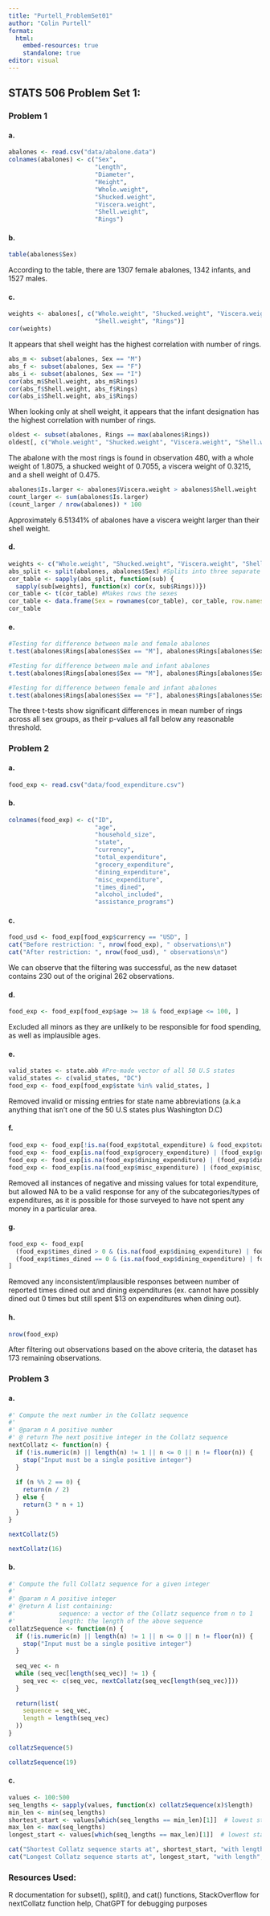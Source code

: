 ```yaml
---
title: "Purtell_ProblemSet01"
author: "Colin Purtell"
format:
  html: 
    embed-resources: true
    standalone: true
editor: visual
---
```


## STATS 506 Problem Set 1:

### Problem 1

#### a.

```r
abalones <- read.csv("data/abalone.data")
colnames(abalones) <- c("Sex", 
                        "Length", 
                        "Diameter", 
                        "Height", 
                        "Whole.weight",
                        "Shucked.weight",
                        "Viscera.weight",
                        "Shell.weight",
                        "Rings")
```

#### b.

```r
table(abalones$Sex)
```

According to the table, there are 1307 female abalones, 1342 infants, and 1527 males.

#### c. 

```r
weights <- abalones[, c("Whole.weight", "Shucked.weight", "Viscera.weight", 
                        "Shell.weight", "Rings")]
cor(weights)
```

It appears that shell weight has the highest correlation with number of rings.

```r
abs_m <- subset(abalones, Sex == "M")
abs_f <- subset(abalones, Sex == "F")
abs_i <- subset(abalones, Sex == "I")
cor(abs_m$Shell.weight, abs_m$Rings)
cor(abs_f$Shell.weight, abs_f$Rings)
cor(abs_i$Shell.weight, abs_i$Rings)
```

When looking only at shell weight, it appears that the infant designation has the highest correlation with number of rings.

```r
oldest <- subset(abalones, Rings == max(abalones$Rings))
oldest[, c("Whole.weight", "Shucked.weight", "Viscera.weight", "Shell.weight")]
```

The abalone with the most rings is found in observation 480, with a whole weight of 1.8075, a shucked weight of 0.7055, a viscera weight of 0.3215, and a shell weight of 0.475.

```r
abalones$Is.larger <- abalones$Viscera.weight > abalones$Shell.weight
count_larger <- sum(abalones$Is.larger)
(count_larger / nrow(abalones)) * 100
```

Approximately 6.51341% of abalones have a viscera weight larger than their shell weight.

#### d.

```r
weights <- c("Whole.weight", "Shucked.weight", "Viscera.weight", "Shell.weight")
abs_split <- split(abalones, abalones$Sex) #Splits into three separate data frames                                             by sex
cor_table <- sapply(abs_split, function(sub) {
  sapply(sub[weights], function(x) cor(x, sub$Rings))})
cor_table <- t(cor_table) #Makes rows the sexes
cor_table <- data.frame(Sex = rownames(cor_table), cor_table, row.names = NULL)
cor_table
```

#### e.

```r
#Testing for difference between male and female abalones
t.test(abalones$Rings[abalones$Sex == "M"], abalones$Rings[abalones$Sex == "F"])
```

```r
#Testing for difference between male and infant abalones
t.test(abalones$Rings[abalones$Sex == "M"], abalones$Rings[abalones$Sex == "I"])
```

```r
#Testing for difference between female and infant abalones
t.test(abalones$Rings[abalones$Sex == "F"], abalones$Rings[abalones$Sex == "I"])
```

The three t-tests show significant differences in mean number of rings across all sex groups, as their p-values all fall below any reasonable threshold.

### Problem 2

#### a.

```r
food_exp <- read.csv("data/food_expenditure.csv")
```

#### b.

```r
colnames(food_exp) <- c("ID",
                        "age",
                        "household_size",
                        "state",
                        "currency",
                        "total_expenditure",
                        "grocery_expenditure",
                        "dining_expenditure",
                        "misc_expenditure",
                        "times_dined",
                        "alcohol_included",
                        "assistance_programs")
```

#### c.

```r
food_usd <- food_exp[food_exp$currency == "USD", ]
cat("Before restriction: ", nrow(food_exp), " observations\n")
cat("After restriction: ", nrow(food_usd), " observations\n")
```

We can observe that the filtering was successful, as the new dataset contains 230 out of the original 262 observations.

#### d.

```r
food_exp <- food_exp[food_exp$age >= 18 & food_exp$age <= 100, ]
```

Excluded all minors as they are unlikely to be responsible for food spending, as well as implausible ages.

#### e.

```r
valid_states <- state.abb #Pre-made vector of all 50 U.S states
valid_states <- c(valid_states, "DC")
food_exp <- food_exp[food_exp$state %in% valid_states, ]
```

Removed invalid or missing entries for state name abbreviations (a.k.a anything that isn't one of the 50 U.S states plus Washington D.C)

#### f.

```r
food_exp <- food_exp[!is.na(food_exp$total_expenditure) & food_exp$total_expenditure >= 0, ]
food_exp <- food_exp[is.na(food_exp$grocery_expenditure) | (food_exp$grocery_expenditure >= 0), ]
food_exp <- food_exp[is.na(food_exp$dining_expenditure) | (food_exp$dining_expenditure >= 0), ]
food_exp <- food_exp[is.na(food_exp$misc_expenditure) | (food_exp$misc_expenditure >= 0), ]
```

Removed all instances of negative and missing values for total expenditure, but allowed NA to be a valid response for any of the subcategories/types of expenditures, as it is possible for those surveyed to have not spent any money in a particular area.

#### g.

```r
food_exp <- food_exp[
  (food_exp$times_dined > 0 & (is.na(food_exp$dining_expenditure) | food_exp$dining_expenditure >= 0)) |
  (food_exp$times_dined == 0 & (is.na(food_exp$dining_expenditure) | food_exp$dining_expenditure == 0)),
]
```

Removed any inconsistent/implausible responses between number of reported times dined out and dining expenditures (ex. cannot have possibly dined out 0 times but still spent \$13 on expenditures when dining out).

#### h.

```r
nrow(food_exp)
```

After filtering out observations based on the above criteria, the dataset has 173 remaining observations.

### Problem 3

#### a.

```r
#' Compute the next number in the Collatz sequence
#' 
#' @param n A positive number
#' @ return The next positive integer in the Collatz sequence
nextCollatz <- function(n) {
  if (!is.numeric(n) || length(n) != 1 || n <= 0 || n != floor(n)) {
    stop("Input must be a single positive integer")
  }
  
  if (n %% 2 == 0) {
    return(n / 2)
  } else {
    return(3 * n + 1)
  }
}
```

```r
nextCollatz(5)
```

```r
nextCollatz(16)
```

#### b.

```r
#' Compute the full Collatz sequence for a given integer
#' 
#' @param n A positive integer
#' @return A list containing:
#'            sequence: a vector of the Collatz sequence from n to 1
#'            length: the length of the above sequence
collatzSequence <- function(n) {
  if (!is.numeric(n) || length(n) != 1 || n <= 0 || n != floor(n)) {
    stop("Input must be a single positive integer")
  }
  
  seq_vec <- n
  while (seq_vec[length(seq_vec)] != 1) {
    seq_vec <- c(seq_vec, nextCollatz(seq_vec[length(seq_vec)]))
  }
  
  return(list(
    sequence = seq_vec,
    length = length(seq_vec)
  ))
}
```

```r
collatzSequence(5)
```

```r
collatzSequence(19)
```

#### c.

```r
values <- 100:500
seq_lengths <- sapply(values, function(x) collatzSequence(x)$length)
min_len <- min(seq_lengths)
shortest_start <- values[which(seq_lengths == min_len)[1]]  # lowest start in case of tie
max_len <- max(seq_lengths)
longest_start <- values[which(seq_lengths == max_len)[1]]  # lowest start in case of tie

cat("Shortest Collatz sequence starts at", shortest_start, "with length", min_len, "\n")
cat("Longest Collatz sequence starts at", longest_start, "with length", max_len, "\n")
```

### Resources Used:

R documentation for subset(), split(), and cat() functions, StackOverflow for nextCollatz function help, ChatGPT for debugging purposes
